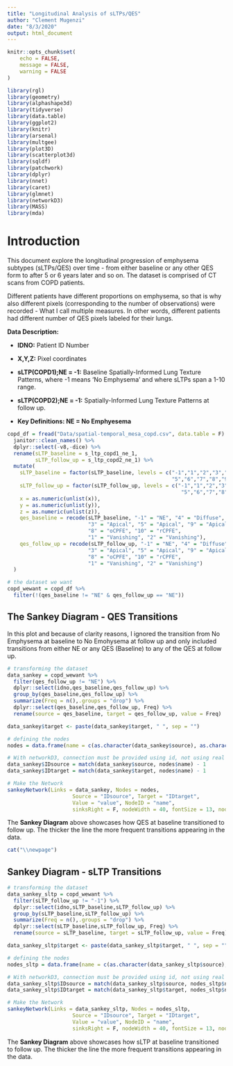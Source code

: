 ```yaml
---
title: "Longitudinal Analysis of sLTPs/QES"
author: "Clement Mugenzi"
date: "8/3/2020"
output: html_document
---
```



```r
knitr::opts_chunk$set(
	echo = FALSE,
	message = FALSE,
	warning = FALSE
)
```


```r
library(rgl)
library(geometry)
library(alphashape3d)
library(tidyverse)
library(data.table)
library(ggplot2)
library(knitr)
library(arsenal)
library(multgee)
library(plot3D)
library(scatterplot3d)
library(sqldf)
library(patchwork)
library(dplyr)
library(nnet)
library(caret)
library(glmnet)
library(networkD3)
library(MASS)
library(mda)
```



# Introduction

This document explore the longitudinal progression of emphysema subtypes (sLTPs/QES) over time - from either baseline or any other QES form to after 5 or 6 years later and so on. The dataset is comprised of CT scans from COPD patients.

Different patients have different proportions on emphysema, so that is why also different pixels (corresponding to the number of observations) were recorded - What I call multiple measures. In other words, different patients had different number of QES pixels labeled for their lungs.

**Data Description:**

* **IDNO:** Patient ID Number

* **X,Y,Z:** Pixel coordinates

* **sLTP(COPD1);NE = -1:** Baseline Spatially-Informed Lung Texture Patterns, where -1 means 'No Emphysema' and where sLTPs span a 1-10 range.

* **sLTP(COPD2);NE = -1:** Spatially-Informed Lung Texture Patterns at follow up.

* **Key Definitions: NE = No Emphyesema**



```r
copd_df = fread("Data/spatial-temporal_mesa_copd.csv", data.table = F) %>%
  janitor::clean_names() %>%
  dplyr::select(-v8,-dice) %>%
  rename(sLTP_baseline = s_ltp_copd1_ne_1,
         sLTP_follow_up = s_ltp_copd2_ne_1) %>%
  mutate(
    sLTP_baseline = factor(sLTP_baseline, levels = c("-1","1","2","3","4",
                                                     "5","6","7","8","9","10")),
    sLTP_follow_up = factor(sLTP_follow_up, levels = c("-1","1","2","3","4",
                                                        "5","6","7","8","9","10")),
    x = as.numeric(unlist(x)),
    y = as.numeric(unlist(y)),
    z = as.numeric(unlist(z)),
    qes_baseline = recode(sLTP_baseline, "-1" = "NE", "4" = "Diffuse", "6" = "Diffuse", "7" = "Senile",
                          "3" = "Apical", "5" = "Apical", "9" = "Apical",
                          "8" = "oCPFE", "10" = "rCPFE",
                          "1" = "Vanishing", "2" = "Vanishing"),
    qes_follow_up = recode(sLTP_follow_up, "-1" = "NE", "4" = "Diffuse", "6" = "Diffuse", "7" = "Senile",
                          "3" = "Apical", "5" = "Apical", "9" = "Apical",
                          "8" = "oCPFE", "10" = "rCPFE",
                          "1" = "Vanishing", "2" = "Vanishing")
  )
```




```r
# the dataset we want
copd_wewant = copd_df %>%
  filter(!(qes_baseline != "NE" & qes_follow_up == "NE"))
```



## The Sankey Diagram - QES Transitions

In this plot and because of clarity reasons, I ignored the transition from No Emphysema at baseline to No Emohysema at follow up and only included transitions from either NE or any QES (Baseline) to any of the QES at follow up. 

```r
# transforming the dataset
data_sankey = copd_wewant %>% 
  filter(qes_follow_up != "NE") %>% 
  dplyr::select(idno,qes_baseline,qes_follow_up) %>% 
  group_by(qes_baseline,qes_follow_up) %>%
  summarize(Freq = n(),.groups = "drop") %>%
  dplyr::select(qes_baseline,qes_follow_up, Freq) %>%
  rename(source = qes_baseline, target = qes_follow_up, value = Freq)

data_sankey$target <- paste(data_sankey$target, " ", sep = "")

# defining the nodes
nodes = data.frame(name = c(as.character(data_sankey$source), as.character(data_sankey$target)) %>% unique())

# With networkD3, connection must be provided using id, not using real name like in the links dataframe.. So we need to reformat it.
data_sankey$IDsource = match(data_sankey$source, nodes$name) - 1
data_sankey$IDtarget = match(data_sankey$target, nodes$name) - 1

# Make the Network
sankeyNetwork(Links = data_sankey, Nodes = nodes,
                     Source = "IDsource", Target = "IDtarget",
                     Value = "value", NodeID = "name", 
                     sinksRight = F, nodeWidth = 40, fontSize = 13, nodePadding = 20)
```

The **Sankey Diagram** above showcases how QES at baseline transitioned to follow up. The thicker the line the more frequent transitions appearing in the data. 


```r
cat("\\newpage")
```

## Sankey Diagram - sLTP Transitions

```r
# transforming the dataset
data_sankey_sltp = copd_wewant %>% 
  filter(sLTP_follow_up != "-1") %>% 
  dplyr::select(idno,sLTP_baseline,sLTP_follow_up) %>% 
  group_by(sLTP_baseline,sLTP_follow_up) %>%
  summarize(Freq = n(),.groups = "drop") %>%
  dplyr::select(sLTP_baseline,sLTP_follow_up, Freq) %>%
  rename(source = sLTP_baseline, target = sLTP_follow_up, value = Freq)

data_sankey_sltp$target <- paste(data_sankey_sltp$target, " ", sep = "")

# defining the nodes
nodes_sltp = data.frame(name = c(as.character(data_sankey_sltp$source), as.character(data_sankey_sltp$target)) %>% unique())

# With networkD3, connection must be provided using id, not using real name like in the links dataframe.. So we need to reformat it.
data_sankey_sltp$IDsource = match(data_sankey_sltp$source, nodes_sltp$name) - 1
data_sankey_sltp$IDtarget = match(data_sankey_sltp$target, nodes_sltp$name) - 1

# Make the Network
sankeyNetwork(Links = data_sankey_sltp, Nodes = nodes_sltp,
                     Source = "IDsource", Target = "IDtarget",
                     Value = "value", NodeID = "name", 
                     sinksRight = F, nodeWidth = 40, fontSize = 13, nodePadding = 20)
```

The **Sankey Diagram** above showcases how sLTP at baseline transitioned to follow up. The thicker the line the more frequent transitions appearing in the data. 

